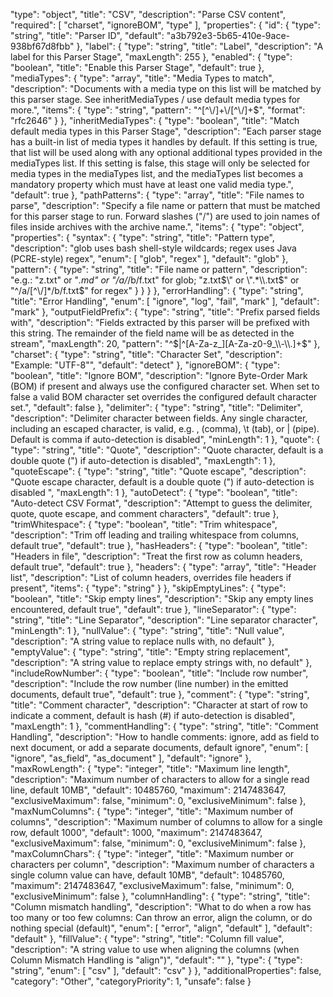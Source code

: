   "type": "object",
  "title": "CSV",
  "description": "Parse CSV content",
  "required": [
    "charset",
    "ignoreBOM",
    "type"
  ],
  "properties": {
    "id": {
      "type": "string",
      "title": "Parser ID",
      "default": "a3b792e3-5b65-410e-9ace-938bf67d8fbb"
    },
    "label": {
      "type": "string",
      "title": "Label",
      "description": "A label for this Parser Stage",
      "maxLength": 255
    },
    "enabled": {
      "type": "boolean",
      "title": "Enable this Parser Stage",
      "default": true
    },
    "mediaTypes": {
      "type": "array",
      "title": "Media Types to match",
      "description": "Documents with a media type on this list will be matched by this parser stage. See inheritMediaTypes / use default media types for more.",
      "items": {
        "type": "string",
        "pattern": "^[^\\/]+\\/[^\\/]+$",
        "format": "rfc2646"
      }
    },
    "inheritMediaTypes": {
      "type": "boolean",
      "title": "Match default media types in this Parser Stage",
      "description": "Each parser stage has a built-in list of media types it handles by default. If this setting is true, that list will be used along with any optional additional types provided in the mediaTypes list. If this setting is false, this stage will only be selected for media types in the mediaTypes list, and the mediaTypes list becomes a mandatory property which must have at least one valid media type.",
      "default": true
    },
    "pathPatterns": {
      "type": "array",
      "title": "File names to parse",
      "description": "Specify a file name or pattern that must be matched for this parser stage to run. Forward slashes (\"/\") are used to join names of files inside archives with the archive name.",
      "items": {
        "type": "object",
        "properties": {
          "syntax": {
            "type": "string",
            "title": "Pattern type",
            "description": "glob uses bash shell-style wildcards; regex uses Java (PCRE-style) regex",
            "enum": [
              "glob",
              "regex"
            ],
            "default": "glob"
          },
          "pattern": {
            "type": "string",
            "title": "File name or pattern",
            "description": "e.g.: \"z.txt\" or \"*.md\" or \"/a/*/b/f.txt\" for glob; \"z.txt$\" or \".*\\.txt$\" or \"^/a/[^\\/]*/b/f.txt$\" for regex"
          }
        }
      }
    },
    "errorHandling": {
      "type": "string",
      "title": "Error Handling",
      "enum": [
        "ignore",
        "log",
        "fail",
        "mark"
      ],
      "default": "mark"
    },
    "outputFieldPrefix": {
      "type": "string",
      "title": "Prefix parsed fields with",
      "description": "Fields extracted by this parser will be prefixed with this string. The remainder of the field name will be as detected in the stream",
      "maxLength": 20,
      "pattern": "^$|^[A-Za-z_][A-Za-z0-9_\\-\\.]+$"
    },
    "charset": {
      "type": "string",
      "title": "Character Set",
      "description": "Example: \"UTF-8\"",
      "default": "detect"
    },
    "ignoreBOM": {
      "type": "boolean",
      "title": "Ignore BOM",
      "description": "Ignore Byte-Order Mark (BOM) if present and always use the configured character set. When set to false a valid BOM character set overrides the configured default character set.",
      "default": false
    },
    "delimiter": {
      "type": "string",
      "title": "Delimiter",
      "description": "Delimiter character between fields. Any single character, including an escaped character, is valid, e.g. , (comma), \\t (tab), or | (pipe). Default is comma if auto-detection is disabled",
      "minLength": 1
    },
    "quote": {
      "type": "string",
      "title": "Quote",
      "description": "Quote character, default is a double quote (\") if auto-detection is disabled",
      "maxLength": 1
    },
    "quoteEscape": {
      "type": "string",
      "title": "Quote escape",
      "description": "Quote escape character, default is a double quote (\") if auto-detection is disabled ",
      "maxLength": 1
    },
    "autoDetect": {
      "type": "boolean",
      "title": "Auto-detect CSV Format",
      "description": "Attempt to guess the delimiter, quote, quote escape, and comment characters",
      "default": true
    },
    "trimWhitespace": {
      "type": "boolean",
      "title": "Trim whitespace",
      "description": "Trim off leading and trailing whitespace from columns, default true",
      "default": true
    },
    "hasHeaders": {
      "type": "boolean",
      "title": "Headers in file",
      "description": "Treat the first row as column headers, default true",
      "default": true
    },
    "headers": {
      "type": "array",
      "title": "Header list",
      "description": "List of column headers, overrides file headers if present",
      "items": {
        "type": "string"
      }
    },
    "skipEmptyLines": {
      "type": "boolean",
      "title": "Skip empty lines",
      "description": "Skip any empty lines encountered, default true",
      "default": true
    },
    "lineSeparator": {
      "type": "string",
      "title": "Line Separator",
      "description": "Line separator character",
      "minLength": 1
    },
    "nullValue": {
      "type": "string",
      "title": "Null value",
      "description": "A string value to replace nulls with, no default"
    },
    "emptyValue": {
      "type": "string",
      "title": "Empty string replacement",
      "description": "A string value to replace empty strings with, no default"
    },
    "includeRowNumber": {
      "type": "boolean",
      "title": "Include row number",
      "description": "Include the row number (line number) in the emitted documents, default true",
      "default": true
    },
    "comment": {
      "type": "string",
      "title": "Comment character",
      "description": "Character at start of row to indicate a comment, default is hash (#) if auto-detection is disabled",
      "maxLength": 1
    },
    "commentHandling": {
      "type": "string",
      "title": "Comment Handling",
      "description": "How to handle comments: ignore, add as field to next document, or add a separate documents, default ignore",
      "enum": [
        "ignore",
        "as_field",
        "as_document"
      ],
      "default": "ignore"
    },
    "maxRowLength": {
      "type": "integer",
      "title": "Maximum line length",
      "description": "Maximum number of characters to allow for a single read line, default 10MB",
      "default": 10485760,
      "maximum": 2147483647,
      "exclusiveMaximum": false,
      "minimum": 0,
      "exclusiveMinimum": false
    },
    "maxNumColumns": {
      "type": "integer",
      "title": "Maximum number of columns",
      "description": "Maximum number of columns to allow for a single row, default 1000",
      "default": 1000,
      "maximum": 2147483647,
      "exclusiveMaximum": false,
      "minimum": 0,
      "exclusiveMinimum": false
    },
    "maxColumnChars": {
      "type": "integer",
      "title": "Maximum number or characters per column",
      "description": "Maximum number of characters a single column value can have, default 10MB",
      "default": 10485760,
      "maximum": 2147483647,
      "exclusiveMaximum": false,
      "minimum": 0,
      "exclusiveMinimum": false
    },
    "columnHandling": {
      "type": "string",
      "title": "Column mismatch handling",
      "description": "What to do when a row has too many or too few columns: Can throw an error, align the column, or do nothing special (default)",
      "enum": [
        "error",
        "align",
        "default"
      ],
      "default": "default"
    },
    "fillValue": {
      "type": "string",
      "title": "Column fill value",
      "description": "A string value to use when aligning the columns (when Column Mismatch Handling is \"align\")",
      "default": "<FILL>"
    },
    "type": {
      "type": "string",
      "enum": [
        "csv"
      ],
      "default": "csv"
    }
  },
  "additionalProperties": false,
  "category": "Other",
  "categoryPriority": 1,
  "unsafe": false
}
